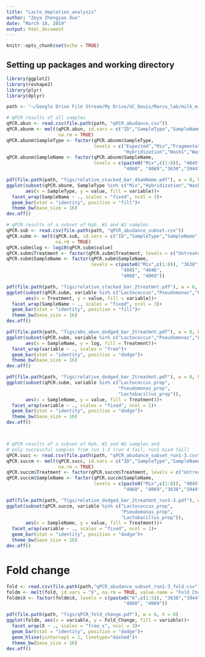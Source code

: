 ```yaml
---
title: "Lacto_depletion_analysis"
author: "Zeya Zhengyao Xue"
date: "March 18, 2019"
output: html_document
---
```


```r
knitr::opts_chunk$set(echo = TRUE)
```

## Setting up packages and working directory 
```r
library(ggplot2)
library(reshape2)
library(plyr)
library(dplyr)

path <- "~/Google Drive File Stream/My Drive/UC_Davis/Marco_lab/milk_microbiota/Depletion_Abundant_sequences/Agilent_SureSelect/sequencing/"
```

```r
# qPCR results of all samples 
qPCR.abun <- read.csv(file.path(path, "qPCR_abudance.csv"))
qPCR.abunm <- melt(qPCR.abun, id.vars = c("ID","SampleType","SampleName"),
                   na.rm = TRUE)
qPCR.abunm$SampleType <- factor(qPCR.abunm$SampleType, 
                                levels = c("Expected","Mix","Fragmentation",
                                           "Hybridization","Wash1","Wash2","Beads"))
qPCR.abunm$SampleName <- factor(qPCR.abunm$SampleName, 
                                levels = c(paste0("Mix",c(1:8)), "4045", "4046", 
                                           "4068", "4069","3638","3944"))

pdf(file.path(path, "figs/relative_stacked_bar_4SamName.pdf"), w = 8, h = 8)
ggplot(subset(qPCR.abunm, SampleType %in% c("Mix","Hybridization","Wash1","Wash2")), 
       aes(x = SampleType, y = value, fill = variable))+
  facet_wrap(SampleName ~ ., scales = "fixed", ncol = 3)+
  geom_bar(stat = "identity", position = "fill")+
  theme_bw(base_size = 16)
dev.off()

# qPCR results of a subset of Hyb, W1 and W2 samples
qPCR.sub <- read.csv(file.path(path, "qPCR_abudance_subset.csv"))
qPCR.subm <- melt(qPCR.sub, id.vars = c("ID","SampleType","SampleName","Treatment"),
                  na.rm = TRUE)
qPCR.subm$log <- log10(qPCR.subm$value)
qPCR.subm$Treatment <- factor(qPCR.subm$Treatment, levels = c("Untreated","Treated"))
qPCR.subm$SampleName <- factor(qPCR.subm$SampleName, 
                               levels = c(paste0("Mix",c(1:8)), "3638","3944",
                                          "4045", "4046", 
                                          "4068", "4069"))

pdf(file.path(path, "figs/relative_stacked_bar_2treatmnt.pdf"), w = 6, h = 8)
ggplot(subset(qPCR.subm, variable %in% c("Lactococcus","Pseudomonas","Lactobacillus")),
       aes(x = Treatment, y = value, fill = variable))+
  facet_wrap(SampleName ~ ., scales = "fixed", ncol = 3)+
  geom_bar(stat = "identity", position = "fill")+
  theme_bw(base_size = 16)
dev.off()

pdf(file.path(path, "figs/abs_abun_dodged_bar_2treatmnt.pdf"), w = 8, h = 5)
ggplot(subset(qPCR.subm, variable %in% c("Lactococcus","Pseudomonas","Lactobacillus")),
       aes(x = SampleName, y = log, fill = Treatment))+
  facet_wrap(variable ~ ., scales = "free")+
  geom_bar(stat = "identity", position = "dodge")+
  theme_bw(base_size = 16)
dev.off()

pdf(file.path(path, "figs/relative_dodged_bar_2treatmnt.pdf"), w = 8, h = 6)
ggplot(subset(qPCR.subm, variable %in% c("Lactococcus_prop",
                                         "Pseudomonas_prop",
                                         "Lactobacillus_prop")),
       aes(x = SampleName, y = value, fill = Treatment))+
  facet_wrap(variable ~ ., scales = "fixed", ncol = 1)+
  geom_bar(stat = "identity", position = "dodge")+
  theme_bw(base_size = 16)
dev.off()



# qPCR results of a subset of Hyb, W1 and W2 samples and 
# only successful samples from run 1-3 (run 4 fail, run1 mix4 fail)
qPCR.succ <- read.csv(file.path(path, "qPCR_abudance_subset_run1-3.csv"))
qPCR.succm <- melt(qPCR.succ, id.vars = c("ID","SampleType","SampleName","Treatment"),
                   na.rm = TRUE)
qPCR.succm$Treatment <- factor(qPCR.succm$Treatment, levels = c("Untreated","Treated"))
qPCR.succm$SampleName <- factor(qPCR.succm$SampleName, 
                                levels = c(paste0("Mix",c(1:8)), "4045", "4046", 
                                           "4068", "4069","3638","3944"))

pdf(file.path(path, "figs/relative_dodged_bar_2treatmnt_run1-3.pdf"), w = 5, h = 6)
ggplot(subset(qPCR.succm, variable %in% c("Lactococcus_prop",
                                          "Pseudomonas_prop",
                                          "Lactobacillus_prop")),
       aes(x = SampleName, y = value, fill = Treatment))+
  facet_wrap(variable ~ ., scales = "fixed", ncol = 1)+
  geom_bar(stat = "identity", position = "dodge")+
  theme_bw(base_size = 16)
dev.off()

```

# Fold change
```r
fold <- read.csv(file.path(path,"qPCR_abudance_subset_run1-3_fold.csv"))
foldm <- melt(fold, id.vars = "X", na.rm = TRUE, value.name = "Fold_Change")
foldm$X <- factor(foldm$X, levels = c(paste0("K",c(1:5)), "3638","3944", "4045", "4046", 
                                           "4068", "4069"))

pdf(file.path(path, "figs/qPCR_fold_change.pdf"), w = 6, h = 8)
ggplot(foldm, aes(x = variable, y = Fold_Change, fill = variable))+
  facet_wrap(X ~ ., scales = "free_x", ncol = 3)+
  geom_bar(stat = "identity", position = "dodge")+
  geom_hline(yintercept = 1, linetype="dashed")+
  theme_bw(base_size = 16)
dev.off()
```
